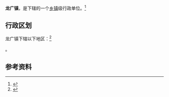 {{中国乡级行政区|52/23/28/101/000}}

'''龙广镇'''，是{{PRC admin/fullname|52/23/28/101/000|3}}下辖的一个[[乡镇|乡镇]]级行政单位。<ref>{{PRC admin/ref sgc|{{PRC admin/parent|52/23/28/101/000}}}}</ref>

== 行政区划 ==

龙广镇下辖以下地区：<ref>{{PRC admin/ref sgc|52/23/28/101/000}}</ref>

{{PRC admin/children|52/23/28/101/000}}。

== 参考资料 ==

{{reflist}}

{{行政区划小作品}}
{{PRC admin/navcat|52/23/28/101/000}}
